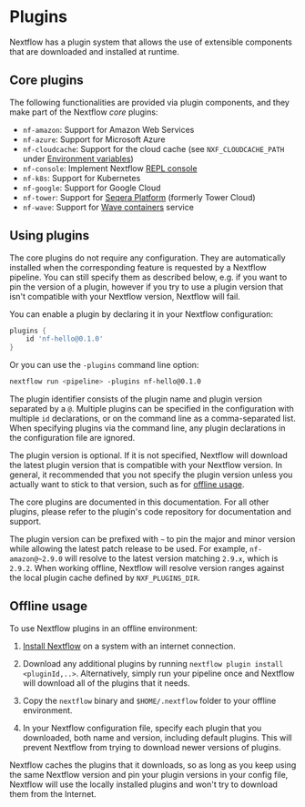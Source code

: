 
# Plugins

Nextflow has a plugin system that allows the use of extensible components that are downloaded and installed at runtime.

## Core plugins

The following functionalities are provided via plugin components, and they make part of the Nextflow *core* plugins:

- `nf-amazon`: Support for Amazon Web Services
- `nf-azure`: Support for Microsoft Azure
- `nf-cloudcache`: Support for the cloud cache (see `NXF_CLOUDCACHE_PATH` under [Environment variables][config-env-vars])
- `nf-console`: Implement Nextflow [REPL console](https://www.nextflow.io/blog/2015/introducing-nextflow-console.html)
- `nf-k8s`: Support for Kubernetes
- `nf-google`: Support for Google Cloud
- `nf-tower`: Support for [Seqera Platform](https://seqera.io) (formerly Tower Cloud)
- `nf-wave`: Support for [Wave containers](https://seqera.io/wave/) service

## Using plugins

The core plugins do not require any configuration. They are automatically installed when the corresponding feature is requested by a Nextflow pipeline. You can still specify them as described below, e.g. if you want to pin the version of a plugin, however if you try to use a plugin version that isn't compatible with your Nextflow version, Nextflow will fail.

You can enable a plugin by declaring it in your Nextflow configuration:

```groovy
plugins {
    id 'nf-hello@0.1.0'
}
```

Or you can use the `-plugins` command line option:

```bash
nextflow run <pipeline> -plugins nf-hello@0.1.0
```

The plugin identifier consists of the plugin name and plugin version separated by a `@`. Multiple plugins can be specified in the configuration with multiple `id` declarations, or on the command line as a comma-separated list. When specifying plugins via the command line, any plugin declarations in the configuration file are ignored.

The plugin version is optional. If it is not specified, Nextflow will download the latest plugin version that is compatible with your Nextflow version. In general, it recommended that you not specify the plugin version unless you actually want to stick to that version, such as for [offline usage](#offline-usage).

The core plugins are documented in this documentation. For all other plugins, please refer to the plugin's code repository for documentation and support.

<AddedInVersion version="25.02.0-edge" />

The plugin version can be prefixed with `~` to pin the major and minor version while allowing the latest patch release to be used. For example, `nf-amazon@~2.9.0` will resolve to the latest version matching `2.9.x`, which is `2.9.2`. When working offline, Nextflow will resolve version ranges against the local plugin cache defined by `NXF_PLUGINS_DIR`.

## Offline usage

To use Nextflow plugins in an offline environment:

1. [Install Nextflow][install-nextflow] on a system with an internet connection.

2. Download any additional plugins by running `nextflow plugin install <pluginId,..>`. Alternatively, simply run your pipeline once and Nextflow will download all of the plugins that it needs.

3. Copy the `nextflow` binary and `$HOME/.nextflow` folder to your offline environment.

4. In your Nextflow configuration file, specify each plugin that you downloaded, both name and version, including default plugins. This will prevent Nextflow from trying to download newer versions of plugins.

Nextflow caches the plugins that it downloads, so as long as you keep using the same Nextflow version and pin your plugin versions in your config file, Nextflow will use the locally installed plugins and won't try to download them from the Internet.

[config-env-vars]: /nextflow_docs/nextflow_repo/docs/reference/env-vars.mdx
[install-nextflow]: /nextflow_docs/nextflow_repo/docs/install.mdx
